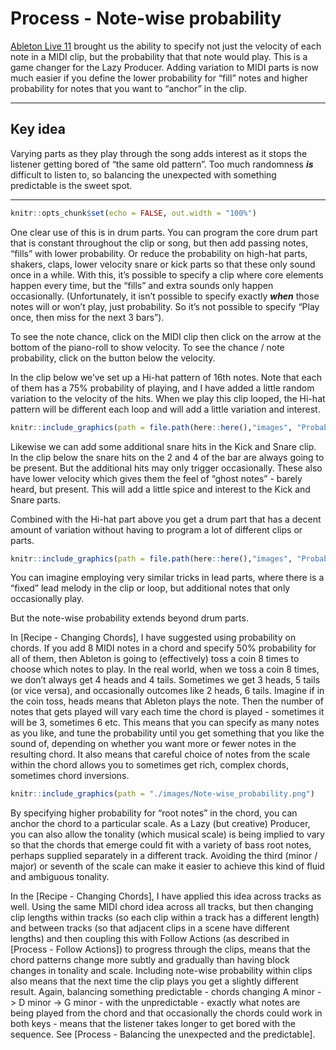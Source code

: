 # Process - Note-wise probability

[Ableton Live 11](https://www.ableton.com/en/live/) brought us the ability to specify not just the velocity of each note in a MIDI clip, but the probability that that note would play. This is a game changer for the Lazy Producer. Adding variation to MIDI parts is now much easier if you define the lower probability for "fill" notes and higher probability for notes that you want to "anchor" in the clip.

------------------------------------------------------------------------

## Key idea {.unnumbered}

Varying parts as they play through the song adds interest as it stops the listener getting bored of "the same old pattern". Too much randomness ***is*** difficult to listen to, so balancing the unexpected with something predictable is the sweet spot.

------------------------------------------------------------------------

```r
knitr::opts_chunk$set(echo = FALSE, out.width = "100%")
```

One clear use of this is in drum parts. You can program the core drum part that is constant throughout the clip or song, but then add passing notes, "fills" with lower probability. Or reduce the probability on high-hat parts, shakers, claps, lower velocity snare or kick parts so that these only sound once in a while. With this, it's possible to specify a clip where core elements happen every time, but the "fills" and extra sounds only happen occasionally. (Unfortunately, it isn't possible to specify exactly ***when*** those notes will or won't play, just probability. So it's not possible to specify "Play once, then miss for the next 3 bars").

To see the note chance, click on the MIDI clip then click on the arrow at the bottom of the piano-roll to show velocity. To see the chance / note probability, click on the button below the velocity.

In the clip below we've set up a Hi-hat pattern of 16th notes. Note that each of them has a 75% probability of playing, and I have added a little random variation to the velocity of the hits. When we play this clip looped, the Hi-hat pattern will be different each loop and will add a little variation and interest.

```r
knitr::include_graphics(path = file.path(here::here(),"images", "Probability_Drumkit_HH.png"))
```

Likewise we can add some additional snare hits in the Kick and Snare clip. In the clip below the snare hits on the 2 and 4 of the bar are always going to be present. But the additional hits may only trigger occasionally. These also have lower velocity which gives them the feel of "ghost notes" - barely heard, but present. This will add a little spice and interest to the Kick and Snare parts.

Combined with the Hi-hat part above you get a drum part that has a decent amount of variation without having to program a lot of different clips or parts.

```r
knitr::include_graphics(path = file.path(here::here(),"images", "Probability_Drumkit_KickSnare.png"))
```

You can imagine employing very similar tricks in lead parts, where there is a "fixed" lead melody in the clip or loop, but additional notes that only occasionally play.

But the note-wise probability extends beyond drum parts.

In [Recipe - Changing Chords], I have suggested using probability on chords. If you add 8 MIDI notes in a chord and specify 50% probability for all of them, then Ableton is going to (effectively) toss a coin 8 times to choose which notes to play. In the real world, when we toss a coin 8 times, we don't always get 4 heads and 4 tails. Sometimes we get 3 heads, 5 tails (or vice versa), and occasionally outcomes like 2 heads, 6 tails. Imagine if in the coin toss, heads means that Ableton plays the note. Then the number of notes that gets played will vary each time the chord is played - sometimes it will be 3, sometimes 6 etc. This means that you can specify as many notes as you like, and tune the probability until you get something that you like the sound of, depending on whether you want more or fewer notes in the resulting chord. It also means that careful choice of notes from the scale within the chord allows you to sometimes get rich, complex chords, sometimes chord inversions.
  
```r
knitr::include_graphics(path = "./images/Note-wise_probability.png")
```
  
By specifying higher probability for "root notes" in the chord, you can anchor the chord to a particular scale. As a Lazy (but creative) Producer, you can also allow the tonality (which musical scale) is being implied to vary so that the chords that emerge could fit with a variety of bass root notes, perhaps supplied separately in a different track. Avoiding the third (minor / major) or seventh of the scale can make it easier to achieve this kind of fluid and ambiguous tonality.

In the [Recipe - Changing Chords], I have applied this idea across tracks as well. Using the same MIDI chord idea across all tracks, but then changing clip lengths within tracks (so each clip within a track has a different length) and between tracks (so that adjacent clips in a scene have different lengths) and then coupling this with Follow Actions (as described in [Process - Follow Actions]) to progress through the clips, means that the chord patterns change more subtly and gradually than having block changes in tonality and scale. Including note-wise probability within clips also means that the next time the clip plays you get a slightly different result. Again, balancing something predictable - chords changing A minor -\> D minor -\> G minor - with the unpredictable - exactly what notes are being played from the chord and that occasionally the chords could work in both keys - means that the listener takes longer to get bored with the sequence. See [Process - Balancing the unexpected and the predictable].
